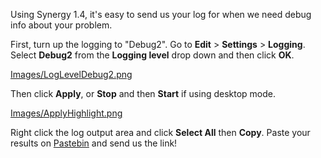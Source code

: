 Using Synergy 1.4, it's easy to send us your log for when we need debug info about your problem.


First, turn up the logging to "Debug2". Go to '''Edit''' > '''Settings''' > '''Logging'''. Select '''Debug2''' from the '''Logging level''' drop down and then click '''OK'''.

[[Images/LogLevelDebug2.png]]


Then click '''Apply''', or '''Stop''' and then '''Start''' if using desktop mode.

[[Images/ApplyHighlight.png]]


Right click the log output area and click '''Select All''' then '''Copy'''. Paste your results on [http://pastebin.com/ Pastebin] and send us the link!
